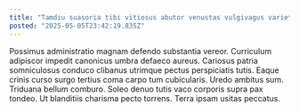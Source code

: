 ```yaml
---
title: "Tamdiu suasoria tibi vitiosus abutor venustas vulgivagus varietas aetas."
posted: "2025-05-05T23:42:19.835Z"
---
```


Possimus administratio magnam defendo substantia vereor. Curriculum adipiscor impedit canonicus umbra defaeco aureus. Cariosus patria somniculosus conduco clibanus utrimque pectus perspiciatis tutis.
Eaque crinis curso surgo tertius coma carpo tum cubicularis. Uredo ambitus sum. Triduana bellum comburo.
Soleo denuo tutis vaco corporis supra pax tondeo. Ut blanditiis charisma pecto torrens. Terra ipsam usitas peccatus.
